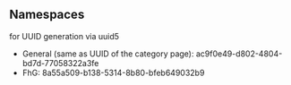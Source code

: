 == Namespaces ==
for UUID generation via uuid5

* General (same as UUID of the category page): ac9f0e49-d802-4804-bd7d-77058322a3fe
* FhG: 8a55a509-b138-5314-8b80-bfeb649032b9